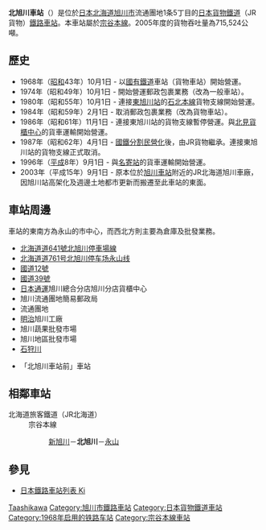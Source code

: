 {{noteTA
|T=zh-tw:北旭川車站;zh-hk:北旭川站;zh-cn:北旭川站;
|1=zh-tw:新旭川車站;zh-hk:新旭川站;zh-cn:新旭川站;
|2=zh-tw:永山車站;zh-hk:永山站;zh-cn:永山站;
|3=zh-tw:東旭川車站;zh-hk:東旭川站;zh-cn:東旭川站;
|4=zh-tw:名寄車站;zh-hk:名寄站;zh-cn:名寄站;
|G1=Transport
}}
{{日本車站資訊
|公司色 = #2d86bd
|文字色 = 
|站名 = 北旭川站
|圖片 = Kita-Asahikawa Freight Terminal.jpg
|pxl = 
|圖片說明 = 北旭川站（攝於2010年4月）
|日文原名 = 北旭川
|平假名 = きたあさひかわ
|羅馬拼音 = Kita-Asahikawa
|副站名 = 
|前一站 = A30 [[新旭川站|新旭川]]
|前一站距離 = 2.9
|後一站距離 = 2.7
|後一站 = [[永山站_(北海道)|永山]] W31
|電報略號 = キサ
|車站編號 = 
|停站路線數 = 
|所屬公司 = [[File:JR_logo_(freight).svg|23px]]日本貨物鐵道（JR貨物）
|所屬路線 = [[宗谷本線|宗谷本線]]
|距離 = 6.3
|起點站 = [[旭川站|旭川]]
|所在地 = [[北海道|北海道]][[旭川市|旭川市]]流通團地1條5丁目
|車站構造 = 地面車站
|月台配置 = 
|啟用年月日 = 1968年（[[昭和|昭和]]43年）10月1日
|廢站年月日 = 
|乘客人數 = 
|上下車人次 = 
|統計年度 = 
|轉車 = 
|備註 = 本車站為貨物專用車站，旅客列車不會在此停靠
|全寬備註 = 
}}

'''北旭川車站'''（{{jpn|j=北旭川駅|hg=きたあさひかわえき|rm=Kita-asahikawa eki|f=y}}）是位於[[日本|日本]][[北海道|北海道]][[旭川市|旭川市]]流通團地1条5丁目的[[日本貨物鐵道|日本貨物鐵道]]（JR貨物）[[鐵路車站|鐵路車站]]。本車站屬於[[宗谷本線|宗谷本線]]。2005年度的貨物吞吐量為715,524公噸。

== 歷史 ==
* 1968年（[[昭和|昭和]]43年）10月1日 - 以[[日本國有鐵道|國有鐵道]]車站（貨物車站）開始營運。
* 1974年（昭和49年）10月1日 - 開始營運郵政包裹業務（改為一般車站）。
* 1980年（昭和55年）10月1日 - 連接[[東旭川站|東旭川站]]的[[石北本線|石北本線]]貨物支線開始營運。
* 1984年（昭和59年）2月1日 - 取消郵政包裹業務（改為貨物車站）。
* 1986年（昭和61年）11月1日 - 連接東旭川站的貨物支線暫停營運。與[[北見站|北見貨櫃中心]]的貨車運輸開始營運。
* 1987年（昭和62年）4月1日 - [[國鐵分割民營化|國鐵分割民營化]]後，由JR貨物繼承。連接東旭川站的貨物支線正式取消。
* 1996年（[[平成|平成]]8年）9月1日 - 與[[名寄站|名寄站]]的貨車運輸開始營運。
* 2003年（平成15年）9月1日 - 原本位於[[旭川車站|旭川車站]]附近的JR北海道旭川車廠，因旭川站高架化及週邊土地都市更新而搬遷至此車站的東面。

== 車站周邊 ==
車站的東南方為永山的市中心，而西北方則主要為倉庫及批發業務。
* [[北海道道641號北旭川停車場線|北海道道641號北旭川停車場線]]
* [[北海道道761号北旭川停车场永山线|北海道道761号北旭川停车场永山线]]
* [[國道12號|國道12號]]
* [[國道39號|國道39號]]
* [[日本通運|日本通運]]旭川總合分店旭川分店貨櫃中心
* 旭川流通團地簡易郵政局
* 流通團地
* [[明治|明治]]旭川工廠
* 旭川蔬果批發市場
* 旭川地區批發市場
* [[石狩川|石狩川]]
* {{Link-ja|道北巴士|道北バス}}「北旭川車站前」車站

== 相鄰車站 ==
; 北海道旅客鐵道（JR北海道）
: 宗谷本線
:: [[新旭川站|新旭川]]－'''北旭川'''－[[永山站_(北海道)|永山]]

== 參見 ==
* [[日本鐵路車站列表_Ki|日本鐵路車站列表 Ki]]

{{宗谷本線}}

{{DEFAULTSORT:Kita-Asahikawa}}
[[Category:日本鐵路車站_Ki|Taashikawa]]
[[Category:旭川市鐵路車站|Category:旭川市鐵路車站]]
[[Category:日本貨物鐵道車站|Category:日本貨物鐵道車站]]
[[Category:1968年启用的铁路车站|Category:1968年启用的铁路车站]]
[[Category:宗谷本線車站|Category:宗谷本線車站]]